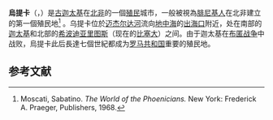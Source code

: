 {{Expand language|1=en|time=2021-03-03T02:56:59+00:00}}
{{Infobox ancient site
| name = 乌提卡
| native_name = أُتِيكْ
| image = TUNISIE UTIQUE 05.JPG
| caption = 乌提卡的遺跡
| map_type = Tunisia
| coordinates = {{coord|37|3|25|N|10|3|43|E|display=inline,title}}
| location = {{TUN}}[[比塞大省|比塞大省]]扎纳
| builder = [[腓尼基|腓尼基]]的殖民者
| built = 大约公元前8世纪
| abandoned = 约公元700年 
| epochs = 早期[[铁器时代|铁器时代]]到[[拜占庭帝国|拜占庭帝国]]
}}

'''烏提卡'''（{{lang-en|Utica}}，{{IPAc-en|ˌ|j|uː|t|ɪ|k|ə}}）是[[古迦太基|古迦太基]]在[[北非|北非]]的一個[[殖民|殖民]]城市，一般被視為[[腓尼基人|腓尼基人]]在北非建立的第一個殖民地<ref name=":0">Moscati, Sabatino. ''The World of the Phoenicians.'' New York: Frederick A. Praeger, Publishers, 1968.</ref> 。乌提卡位於[[迈杰尔达河|迈杰尔达河]]流向[[地中海|地中海]]的[[出海口|出海口]]附近，处在南部的[[迦太基|迦太基]]和北部的[[希波迪亚里图斯|希波迪亚里图斯]]（现在的[[比塞大|比塞大]]）之间。由于迦太基在[[布匿战争|布匿战争]]中战败，烏提卡此后長達七個世紀都成为[[罗马共和国|罗马共和国]]重要的殖民地。

== 参考文献 ==
<references />
{{geo-stub}}